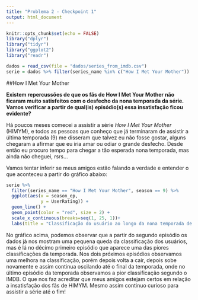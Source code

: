 ```yaml
---
title: "Problema 2 - Checkpoint 1"
output: html_document
---
```


```r
knitr::opts_chunk$set(echo = FALSE)
library("dplyr")
library("tidyr")
library("ggplot2")
library("readr")

dados = read_csv(file = "dados/series_from_imdb.csv")
serie = dados %>% filter(series_name %in% c("How I Met Your Mother"))
```

##How I Met Your Mother

**Existem repercussões de que os fãs de How I Met Your Mother não ficaram muito satisfeitos com o desfecho da nona temporada da série. Vamos verificar a partir de qual(is) episódio(s) essa insatisfação ficou evidente?** 

  Há poucos meses comecei a assistir a série *How I Met Your Mother* (HIMYM), e todos as pessoas que conheço que já terminaram de assistir a última temporada (9) me disseram que talvez eu não fosse gostar, alguns chegaram a afirmar que eu iria amar ou odiar o grande desfecho. Desde então eu procuro tempo para chegar a tão esperada nona temporada, mas ainda não cheguei, rsrs... 

  Vamos tentar inferir se meus amigos estão falando a verdade e entender o que aconteceu a partir do gráfico abaixo:

```r
serie %>%  
  filter(series_name == "How I Met Your Mother", season == 9) %>% 
  ggplot(aes(x = season_ep, 
             y = UserRating)) + 
  geom_line() + 
  geom_point(color = "red", size = 2) +
  scale_x_continuous(breaks=seq(1, 25, 1))+
  labs(title = "Classificação do usuário ao longo da nona temporada de HIMYM", x = "Episódio", y = "Classificação do usuário")


```

  No gráfico acima, podemos observar que a partir do segundo episódio os dados já nos mostram uma pequena queda da classificação dos usuários, mas é lá no décimo primeiro episódio que aparece uma das piores classificações da temporada. Nos dois próximos episódios observamos uma melhora na classificação, porém depois volta a cair, depois sobe novamente e assim continua oscilando até o final da temporada, onde no último episódio da temporada observamos a pior classificação segundo o IMDB. O que nos faz acreditar que meus amigos estejam certos em relação a insatisfação dos fãs de HIMYM. Mesmo assim continuo curioso para assistir a série até o fim!

